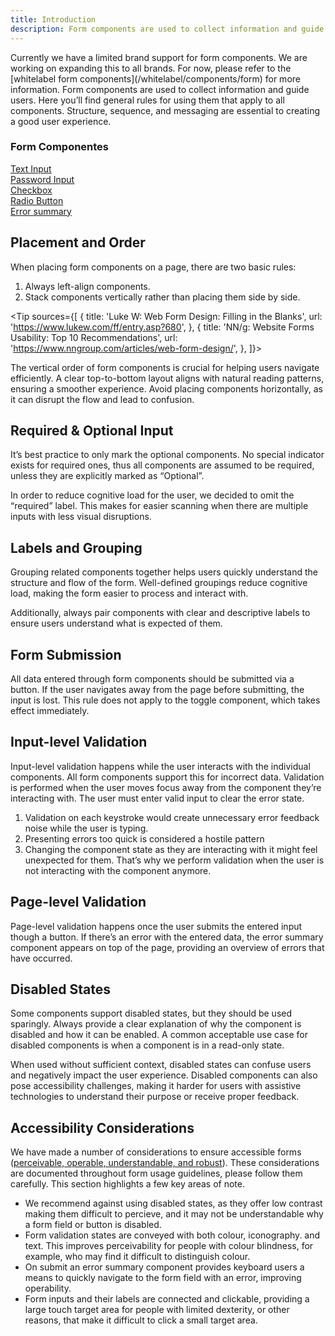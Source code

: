 ```yaml
---
title: Introduction
description: Form components are used to collect information and guide users. Here you’ll find general rules for using them that apply to all components. Structure, sequence, and messaging are essential to creating a good user experience.
---
```




<BrandedContent brands="core,internal,professional,sustainable-views">
	Currently we have a limited brand support for form components. We are working on expanding this to all brands. For now, please refer to the [whitelabel form components](/whitelabel/components/form) for more information.
</BrandedContent>

<BrandedContent brands="whitelabel">
Form components are used to collect information and guide users. Here you’ll find general rules for using them that apply to all components. Structure, sequence, and messaging are essential to creating a good user experience.

### Form Componentes

<div style="display: flex; flex-direction: column">
	<a href="text-input">Text Input</a>
	<a href="password-input">Password Input</a>
	<a href="checkbox">Checkbox</a>
	<a href="radio-button">Radio Button</a>
	<a href="error-summary">Error summary</a>
</div>


## Placement and Order

When placing form components on a page, there are two basic rules:

1.  Always left-align components.
2.  Stack components vertically rather than placing them side by side.

<PlacementOrderGuidlines brand={props.brand} />

<Tip
	sources={[
		{
			title: 'Luke W: Web Form Design: Filling in the Blanks',
			url: 'https://www.lukew.com/ff/entry.asp?680',
		},
		{
			title: 'NN/g: Website Forms Usability: Top 10 Recommendations',
			url: 'https://www.nngroup.com/articles/web-form-design/',
		},
	]}>
	<p>
		The vertical order of form components is crucial for helping users navigate
		efficiently. A clear top-to-bottom layout aligns with natural reading
		patterns, ensuring a smoother experience. Avoid placing components
		horizontally, as it can disrupt the flow and lead to confusion.
	</p>
</Tip>

## Required & Optional Input

It’s best practice to only mark the optional components. No special indicator exists for required ones, thus all components are assumed to be required, unless they are explicitly marked as “Optional”.

<RequiredOptionalInput brand={props.brand} />

<Tip>
	<p>
		In order to reduce cognitive load for the user, we decided to omit the
		“required” label. This makes for easier scanning when there are multiple
		inputs with less visual disruptions.
	</p>
</Tip>

## Labels and Grouping

Grouping related components together helps users quickly understand the structure and flow of the form. Well-defined groupings reduce cognitive load, making the form easier to process and interact with.

<LabelsGrouping brand={props.brand} />

Additionally, always pair components with clear and descriptive labels to ensure users understand what is expected of them.

## Form Submission

All data entered through form components should be submitted via a button. If the user navigates away from the page before submitting, the input is lost. This rule does not apply to the toggle component, which takes effect immediately.

<FormSubmission brand={props.brand} />

## Input-level Validation

Input-level validation happens while the user interacts with the individual components. All form components support this for incorrect data. Validation is performed when the user moves focus away from the component they’re interacting with. The user must enter valid input to clear the error state.

<InputValidation brand={props.brand} />

<Tip>
	<ol>
		<li>
			Validation on each keystroke would create unnecessary error feedback noise
			while the user is typing.
		</li>
		<li>Presenting errors too quick is considered a hostile pattern</li>
		<li>
			Changing the component state as they are interacting with it might feel
			unexpected for them. That’s why we perform validation when the user is not
			interacting with the component anymore.
		</li>
	</ol>
</Tip>

## Page-level Validation

Page-level validation happens once the user submits the entered input though a button. If there’s an error with the entered data, the error summary component appears on top of the page, providing an overview of errors that have occurred.

<ErrorSummary brand={props.brand} />

## Disabled States

Some components support disabled states, but they should be used sparingly. Always provide a clear explanation of why the component is disabled and how it can be enabled. A common acceptable use case for disabled components is when a component is in a read-only state.

<DisabledStates brand={props.brand} />

<Tip>
	<p>
		When used without sufficient context, disabled states can confuse users and
		negatively impact the user experience. Disabled components can also pose
		accessibility challenges, making it harder for users with assistive
		technologies to understand their purpose or receive proper feedback.
	</p>
</Tip>

## Accessibility Considerations

We have made a number of considerations to ensure accessible forms ([perceivable, operable, understandable, and robust](https://www.w3.org/WAI/WCAG22/Understanding/intro#understanding-the-four-principles-of-accessibility)). These considerations are documented throughout form usage guidelines, please follow them carefully. This section highlights a few key areas of note.

- We recommend against using disabled states, as they offer low contrast making them difficult to percieve, and it may not be understandable why a form field or button is disabled.
- Form validation states are conveyed with both colour, iconography. and text. This improves perceivability for people with colour blindness, for example, who may find it difficult to distinguish colour.
- On submit an error summary component provides keyboard users a means to quickly navigate to the form field with an error, improving operability.
- Form inputs and their labels are connected and clickable, providing a large touch target area for people with limited dexterity, or other reasons, that make it difficult to click a small target area.
</BrandedContent>
